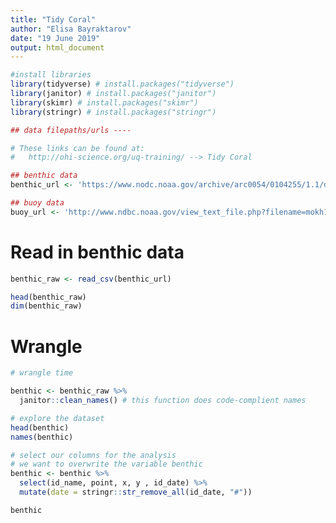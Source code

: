 ```yaml
---
title: "Tidy Coral"
author: "Elisa Bayraktarov"
date: "19 June 2019"
output: html_document
---
```


```r
#install libraries
library(tidyverse) # install.packages("tidyverse")
library(janitor) # install.packages("janitor")
library(skimr) # install.packages("skimr")
library(stringr) # install.packages("stringr")

## data filepaths/urls ----

# These links can be found at:
#   http://ohi-science.org/uq-training/ --> Tidy Coral

## benthic data
benthic_url <- 'https://www.nodc.noaa.gov/archive/arc0054/0104255/1.1/data/0-data/cd08/100308OaAla03m.CSV'

## buoy data
buoy_url <- 'http://www.ndbc.noaa.gov/view_text_file.php?filename=mokh1h2010.txt.gz&dir=data/historical/stdmet/'

```

# Read in benthic data

```r
benthic_raw <- read_csv(benthic_url)

head(benthic_raw)
dim(benthic_raw)

```

# Wrangle

```r

# wrangle time

benthic <- benthic_raw %>% 
  janitor::clean_names() # this function does code-complient names

# explore the dataset
head(benthic)
names(benthic)

# select our columns for the analysis
# we want to overwrite the variable benthic
benthic <- benthic %>% 
  select(id_name, point, x, y , id_date) %>% 
  mutate(date = stringr::str_remove_all(id_date, "#"))

benthic



```


